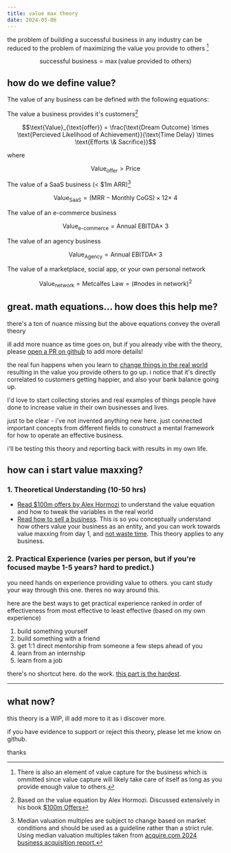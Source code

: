 ```yaml
---
title: value max theory
date: 2024-05-06
---
```


the problem of building a successful business in any industry can be reduced to the problem of maximizing the value you provide to others [^1]


```math
\text{successful business} = \max (\text{value provided to others})
```

## how do we define value?

The value of any business can be defined with the following equations:

The value a business provides it's customers[^2]

```math
\text{Value}_{\text{offer}} = \frac{\text{Dream Outcome} \times \text{Percieved Likelihood of Achievement}}{\text{Time Delay} \times \text{Efforts \& Sacrifice}}
```
where
```math
\text{Value}_{\text{offer}} > \text{Price}
```

The value of a SaaS business (< $1m ARR)[^3]
```math
\text{Value}_{\text{SaaS}} = (\text{MRR} - \text{Monthly CoGS}) \times 12 \times ~4
```

The value of an e-commerce business 
```math
\text{Value}_{\text{e-commerce}} = \text{Annual EBITDA} \times ~3
```

The value of an agency business
```math
\text{Value}_{\text{Agency}} = \text{Annual EBITDA} \times ~3
```

The value of a marketplace, social app, or your own personal network
```math
\text{Value}_{\text{network}} = \text{Metcalfes Law} = (\text{\# nodes in network})^2
```


## great. math equations... how does this help me?

there's a ton of nuance missing but the above equations convey the overall theory

ill add more nuance as time goes on, but if you already vibe with the theory, please [open a PR on github](https://github.com/dillionverma/valuemaxtheory.com) to add more details!

the real fun happens when you learn to [change things in the real world](https://twitter.com/dillionverma/status/1786065783463858582) resulting in the value you provide others to go up. i notice that it's directly correlated to customers getting happier, and also your bank balance going up.

I'd love to start collecting stories and real examples of things people have done to increase value in their own businesses and lives.

just to be clear - i've not invented anything new here. just connected important concepts from different fields to construct a mental framework for how to operate an effective business.

i'll be testing this theory and reporting back with results in my own life.

## how can i start value maxxing?

### 1. Theoretical Understanding (10-50 hrs)

- [Read $100m offers by Alex Hormozi](https://www.goodreads.com/en/book/show/58612786) to understand the value equation and how to tweak the variables in the real world
- [Read how to sell a business](https://blog.acquire.com/acquire-biannual-acquisition-multiples-report-2024/). This is so you conceptually understand how others value your business as an entity, and you can work towards value maxxing from day 1, and [not waste time](https://twitter.com/dillionverma/status/1786065783463858582). This theory applies to any business.

### 2. Practical Experience (varies per person, but if you're focused maybe 1-5 years? hard to predict.)

you need hands on experience providing value to others. you cant study your way through this one. theres no way around this.

here are the best ways to get practical experience ranked in order of effectiveness from most effective to least effective (based on my own experience)

1. build something yourself
1. build something with a friend
1. get 1:1 direct mentorship from someone a few steps ahead of you
1. learn from an internship
1. learn from a job

there's no shortcut here. do the work. [this part is the hardest](https://twitter.com/dillionverma/status/1786784385687072895).

---

## what now?

this theory is a WIP, ill add more to it as i discover more.

if you have evidence to support or reject this theory, please let me know on github.

thanks


[^1]: There is also an element of value capture for the business which is ommitted since value capture will likely take care of itself as long as you provide enough value to others.
[^2]: Based on the value equation by Alex Hormozi. Discussed extensively in his book [$100m Offers](https://www.goodreads.com/en/book/show/58612786)
[^3]: Median valuation multiples are subject to change based on market conditions and should be used as a guideline rather than a strict rule. Using median valuation multiples taken from [acquire.com 2024 business acquisition report.](https://blog.acquire.com/acquire-biannual-acquisition-multiples-report-2024/)